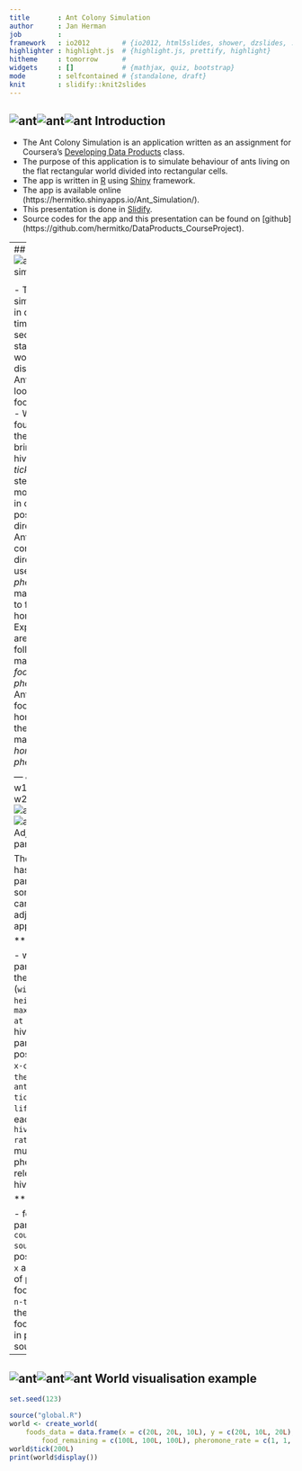 ```yaml
---
title       : Ant Colony Simulation
author      : Jan Herman
job         : 
framework   : io2012        # {io2012, html5slides, shower, dzslides, ...}
highlighter : highlight.js  # {highlight.js, prettify, highlight}
hitheme     : tomorrow      # 
widgets     : []            # {mathjax, quiz, bootstrap}
mode        : selfcontained # {standalone, draft}
knit        : slidify::knit2slides
---
```


##  ![ant](www/ant2.png)![ant](www/ant2.png)![ant](www/ant2.png) Introduction 

- The Ant Colony Simulation is an application written as an assignment for
Coursera's
[Developing Data Products](https://www.coursera.org/learn/data-products) class.
- The purpose of this application is to simulate behaviour of ants living on the flat
rectangular world divided into rectangular cells.
- The app is written in [R](https://www.r-project.org/) using
[Shiny](http://shiny.rstudio.com/) framework.
- The app is available online (https://hermitko.shinyapps.io/Ant_Simulation/).
- This presentation is done in [Slidify](http://slidify.org/).
- Source codes for the app and this presentation can be found on [github]
(https://github.com/hermitko/DataProducts_CourseProject).

---
##  ![ant](www/ant2.png)![ant](www/ant2.png)![ant](www/ant2.png) Rules of simulation 

<style>
em {font-style:italic; color:#55f}
</style>

- The simulation runs in discrete time.
- Each second the state of the world is displayed.
- Ants are looking for food sources.
- When they found food, they try to bring it to the hive.
- In every _tick_ (time step), each ant move one step in one of eight
possible directions.
- Ants aren't communicating directly, they use _pheromones_ to mark their path
to food / to home.
- Exploring ants are likely to follow the path marked by
_food pheromones_.
- Ants that bring food back home follow the path marked by
_home pheromones_.

--- &twocol w1:48% w2:68%
## ![ant](www/ant2.png)![ant](www/ant2.png)![ant](www/ant2.png) Adjustable parameters 

The simulation has a lots of parameters, some of them can be adjusted in the app:

*** =left

- world parameters
  - the dimensions (`width` and `height`) 
  - `maximum ants at one place` 
- hive parameters
  - position (`the x-coord` and `the y-coord`)
  - `ants born each tick` 
  - `lifespan` of each ant
  - `hive pheromone rate` – how much home pheromones 
  release the hive itself)

*** =right

- food sources parameters
  - `count of food sources`
  - position (`n-th x` and `n-th y`) of particular food source
  - `n-th amount` –  the amount of food available in particular source
  

---

## ![ant](www/ant2.png)![ant](www/ant2.png)![ant](www/ant2.png) World visualisation example

```r
set.seed(123)
```

```r
source("global.R")
world <- create_world(
    foods_data = data.frame(x = c(20L, 20L, 10L), y = c(20L, 10L, 20L),
        food_remaining = c(100L, 100L, 100L), pheromone_rate = c(1, 1, 1)))
world$tick(200L)
print(world$display())
```


